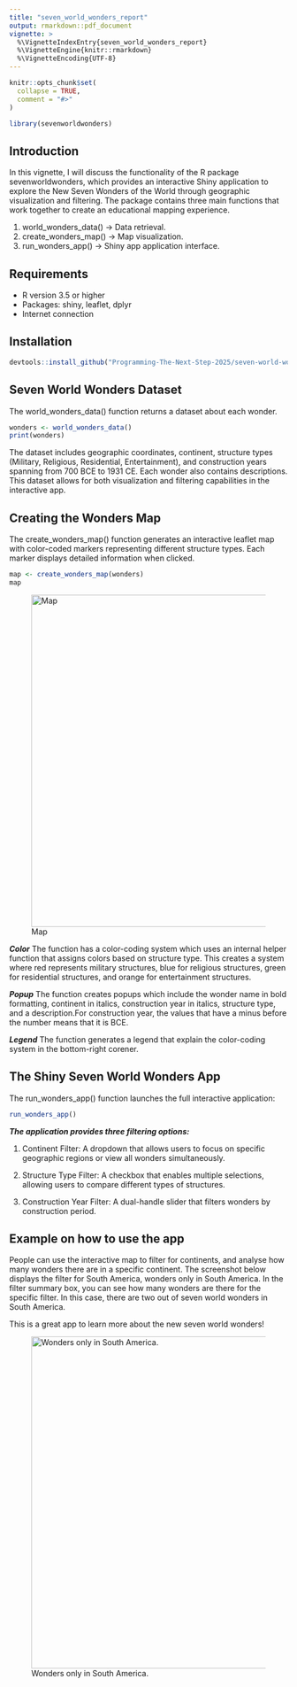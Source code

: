 ```yaml
---
title: "seven_world_wonders_report"
output: rmarkdown::pdf_document
vignette: >
  %\VignetteIndexEntry{seven_world_wonders_report}
  %\VignetteEngine{knitr::rmarkdown}
  %\VignetteEncoding{UTF-8}
---
```


```r
knitr::opts_chunk$set(
  collapse = TRUE,
  comment = "#>"
)
```

```r
library(sevenworldwonders)
```

## Introduction

In this vignette, I will discuss the functionality of the R package 
sevenworldwonders, which provides an interactive Shiny application to explore the New Seven Wonders of the World through geographic visualization and filtering. The package contains three main functions that work together to create an educational mapping experience.

1. world_wonders_data() -> Data retrieval.
2. create_wonders_map() -> Map visualization.
3. run_wonders_app() -> Shiny app application interface.

## Requirements

- R version 3.5 or higher
- Packages: shiny, leaflet, dplyr
- Internet connection


## Installation

``` r
devtools::install_github("Programming-The-Next-Step-2025/seven-world-wonders")
```


## Seven World Wonders Dataset

The world_wonders_data() function returns a  dataset about each wonder. 

```r
wonders <- world_wonders_data()
print(wonders)
```
The dataset includes geographic coordinates, continent, structure types (Military, Religious, Residential, Entertainment), and construction years spanning from 700 
BCE to 1931 CE. Each wonder also contains descriptions. This  dataset allows for 
both visualization and filtering capabilities in the interactive app. 


## Creating the Wonders Map

The create_wonders_map() function generates an interactive leaflet map with 
color-coded markers representing different structure types. Each marker displays detailed information when clicked.

```r
map <- create_wonders_map(wonders)
map
```
![Map](img/map.png){width=600px}

***Color***
The function has a  color-coding system which uses an internal helper function
that assigns colors based on structure type.
This creates a system where red represents military structures, blue for 
religious structures, green for residential structures, and orange for 
entertainment structures.

***Popup***
The function creates popups which include the wonder name in bold formatting, continent in italics, construction year in italics, structure type, and a description.For construction year, the values that have a minus before the number means that it is BCE.

***Legend***
The function generates a legend that explain the color-coding system in the 
bottom-right corener.


## The Shiny Seven World Wonders App

The run_wonders_app() function launches the full interactive application:
``` r
run_wonders_app()
```

***The application provides three filtering options:***

1. Continent Filter: A dropdown that allows users to focus on 
specific geographic regions or view all wonders simultaneously.

2. Structure Type Filter: A checkbox that enables multiple selections,
allowing users to compare different types of structures.

3. Construction Year Filter: A dual-handle slider that filters wonders by 
construction period.

## Example on how to use the app

People can use the interactive map to filter for continents, and analyse 
how many wonders there are in a specific continent. The screenshot below displays the filter for South America, wonders only in South America. In the filter summary box, you can see how many wonders are there for the specific filter. In this case, there are two out of seven world wonders in South America.

This is a great app to learn more about the new seven world wonders!

![Wonders only in South America.](img/south_america.png){width=600px}








